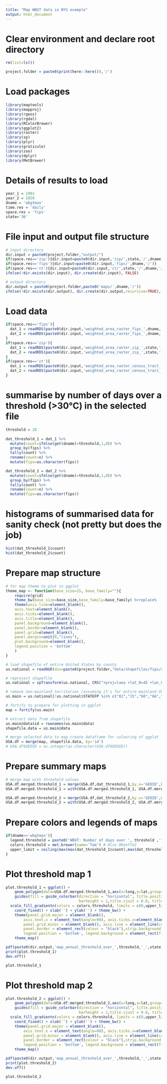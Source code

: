 ```yaml
---
title: "Map WBGT data in NYS example"
output: html_document
---
```


# Clear environment and declare root directory
```r
rm(list=ls())

project.folder = paste0(print(here::here()),'/')
```

# Load packages
```r
library(maptools)
library(mapproj)
library(rgeos)
library(rgdal)
library(RColorBrewer)
library(ggplot2)
library(raster)
library(sp)
library(plyr)
library(graticule)
library(zoo)
library(dplyr)
library(MetBrewer)
```

# Details of results to load
```r
year_1 = 1982
year_2 = 2020
dname = 'wbgtmax'
time.res = 'daily'
space.res = 'fips'
state='36'
```

# File input and output file structure
```r
# input directory
dir.input = paste0(project.folder,"output/")
if(space.res=='zip'){dir.input=paste0(dir.input,'zip/',state,'/',dname,'/')}
if(space.res=='fips'){dir.input=paste0(dir.input,'fips/',dname,'/')}
if(space.res=='ct'){dir.input=paste0(dir.input,'ct/',state,'/',dname,'/')}
ifelse(!dir.exists(dir.input), dir.create(dir.input), FALSE)

# output directory
dir.output = paste0(project.folder,paste0('maps/',dname,'/'))
ifelse(!dir.exists(dir.output), dir.create(dir.output,recursive=TRUE), FALSE)
```

# Load data
```r
if(space.res=='fips'){
  dat_1 = readRDS(paste0(dir.input,'weighted_area_raster_fips_',dname,'_',time.res,'_',as.character(year_1),'.rds'))  
  dat_2 = readRDS(paste0(dir.input,'weighted_area_raster_fips_',dname,'_',time.res,'_',as.character(year_2),'.rds'))
}
if(space.res=='zip'){
  dat_1 = readRDS(paste0(dir.input,'weighted_area_raster_zip_',state,'_',dname,'_',time.res,'_',as.character(year_1),'.rds'))
  dat_2 = readRDS(paste0(dir.input,'weighted_area_raster_zip_',state,'_',dname,'_',time.res,'_',as.character(year_2),'.rds'))
}
if(space.res=='ct'){
  dat_1 = readRDS(paste0(dir.input,'weighted_area_raster_census_tract_',dname,'_',time.res,'_',as.character(year_1),'.rds'))
  dat_2 = readRDS(paste0(dir.input,'weighted_area_raster_census_tract_',dname,'_',time.res,'_',as.character(year_2),'.rds'))
}
```

# summarise by number of days over a threshold (>30°C) in the selected file
```r
threshold = 28
  
dat_threshold_1 = dat_1 %>%
  mutate(count=ifelse(get(dname)>threshold,1,0)) %>%
  group_by(fips) %>%
  tally(count) %>%
  rename(count=n) %>%
  mutate(fips=as.character(fips))

dat_threshold_2 = dat_2 %>%
  mutate(count=ifelse(get(dname)>threshold,1,0)) %>%
  group_by(fips) %>%
  tally(count) %>%
  rename(count=n) %>%
  mutate(fips=as.character(fips))
```

# histograms of summarised data for sanity check (not pretty but does the job)
```r
hist(dat_threshold_1$count)
hist(dat_threshold_2$count)
```

# Prepare map structure
```r
# for map theme to plot in ggplot
theme_map <- function(base_size=15, base_family=""){
    require(grid)
    theme_bw(base_size=base_size,base_family=base_family) %+replace%
    theme(axis.line=element_blank(),
    axis.text=element_blank(),
    axis.ticks=element_blank(),
    axis.title=element_blank(),
    panel.background=element_blank(),
    panel.border=element_blank(),
    panel.grid=element_blank(),
    panel.margin=unit(0,"lines"),
    plot.background=element_blank(),
    legend.position = 'bottom'
    )
}

# load shapefile of entire United States by county
us.national = readOGR(dsn=paste0(project.folder,"data/shapefiles/fips/cb_2015_us_county_500k"),layer="cb_2015_us_county_500k")

# reproject shapefile
us.national = spTransform(us.national, CRS("+proj=laea +lat_0=45 +lon_0=-100 +x_0=0 +y_0=0 +a=6370997 +b=6370997 +units=m +no_defs"))

# remove non-mainland territories (assuming it's for entire mainland US)
us.main = us.national[!us.national$STATEFP %in% c("02","15","60","66","69","71","72","78"),]

# fortify to prepare for plotting in ggplot
map = fortify(us.main)

# extract data from shapefile
us.main@data$id = rownames(us.main@data)
shapefile.data = us.main@data

# merge selected data to map_create dataframe for colouring of ggplot
USA.df = merge(map, shapefile.data, by='id')
# USA.df$GEOID = as.integer(as.character(USA.df$GEOID))
```

# Prepare summary maps
```r
# merge map with threshold values
USA.df.merged.threshold_1 = merge(USA.df,dat_threshold_1,by.x='GEOID',by.y='fips',all.x=TRUE)
USA.df.merged.threshold_1 = with(USA.df.merged.threshold_1, USA.df.merged.threshold_1[order(id,order),])

USA.df.merged.threshold_2 = merge(USA.df,dat_threshold_2,by.x='GEOID',by.y='fips',all.x=TRUE)
USA.df.merged.threshold_2 = with(USA.df.merged.threshold_2, USA.df.merged.threshold_2[order(id,order),])
```

# Prepare colors and legends of maps
```r
if(dname=='wbgtmax'){
  legend.threshold = paste0('WBGT: Number of days over ', threshold ,'°C')
  colors.threshold = met.brewer(name='Tam') # Also OKeeffe2
  upper_limit = ceiling(max(max(dat_threshold_1$count),max(dat_threshold_2$count)))
}
```

# Plot threshold map 1
```r
plot.threshold_1 = ggplot() +
    geom_polygon(data=USA.df.merged.threshold_1,aes(x=long,y=lat,group=group,fill=count),color='black',size=0.01) +
    guides(fill = guide_colorbar(direction = "horizontal", title.position="left",barwidth = 10, 
                                 barheight = 1,title.vjust = 0.8, title = legend.threshold),legend.text=element_text(size=10)) +
  scale_fill_gradientn(colors = colors.threshold, limits = c(0,upper_limit)) +
    coord_fixed() + xlab('') + ylab('') + theme_bw() +
    theme(panel.grid.major = element_blank(),
        axis.text.x = element_text(angle=90), axis.ticks.x=element_blank(),legend.text=element_text(size=20),
        panel.grid.minor = element_blank(), axis.line = element_line(colour = "black"),
        panel.border = element_rect(colour = "black"),strip.background = element_blank(),legend.justification='center',
        legend.position = 'bottom', legend.background = element_rect(fill="white", size=.5, linetype="dotted")) +
    theme_map()

pdf(paste0(dir.output,'map_annual_threshold_over_',threshold,'_',state,'_',dname,'_',time.res,'_',as.character(year_1),'.pdf'),paper='a4r',height=0,width=0)
print(plot.threshold_1)
dev.off()

plot.threshold_1
```

# Plot threshold map 2
```r
plot.threshold_2 = ggplot() +
    geom_polygon(data=USA.df.merged.threshold_2,aes(x=long,y=lat,group=group,fill=count),color='black',size=0.01) +
    guides(fill = guide_colorbar(direction = "horizontal", title.position="left",barwidth = 10, 
                                 barheight = 1,title.vjust = 0.8, title = legend.threshold),legend.text=element_text(size=10)) +
  scale_fill_gradientn(colors = colors.threshold, limits = c(0,upper_limit)) +
    coord_fixed() + xlab('') + ylab('') + theme_bw() +
    theme(panel.grid.major = element_blank(),
        axis.text.x = element_text(angle=90), axis.ticks.x=element_blank(),legend.text=element_text(size=20),
        panel.grid.minor = element_blank(), axis.line = element_line(colour = "black"),
        panel.border = element_rect(colour = "black"),strip.background = element_blank(),legend.justification='center',
        legend.position = 'bottom', legend.background = element_rect(fill="white", size=.5, linetype="dotted")) +
    theme_map()

pdf(paste0(dir.output,'map_annual_threshold_over_',threshold,'_',state,'_',dname,'_',time.res,'_',as.character(year_2),'.pdf'),paper='a4r',height=0,width=0)
print(plot.threshold_2)
dev.off()

plot.threshold_2
```
